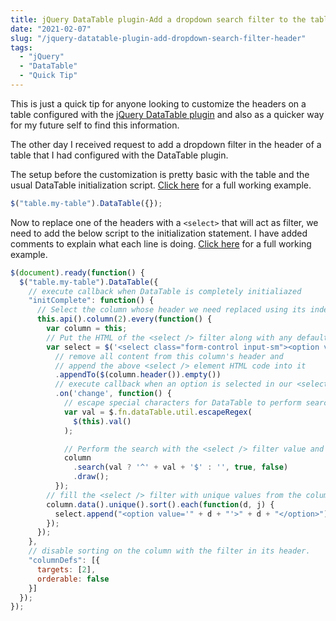 ```yaml
---
title: jQuery DataTable plugin-Add a dropdown search filter to the table header
date: "2021-02-07"
slug: "/jquery-datatable-plugin-add-dropdown-search-filter-header"
tags:
  - "jQuery"
  - "DataTable"
  - "Quick Tip"
---
```


This is just a quick tip for anyone looking to customize the headers on a table configured with the <a href="https://datatables.net/" target="_blank">jQuery DataTable plugin</a> and also as a quicker way for my future self to find this information.

The other day I received request to add a dropdown filter in the header of a table that I had configured with the DataTable plugin.

The setup before the customization is pretty basic with the table and the usual DataTable initialization script. <a href="https://jsfiddle.net/saurabhmisra87/nL7j4p08/2/" target="_blank">Click here</a> for a full working example. 

```js
$("table.my-table").DataTable({});
```

Now to replace one of the headers with a `<select>` that will act as filter, we need to add the below script to the initialization statement. I have added comments to explain what each line is doing. <a href="https://jsfiddle.net/saurabhmisra87/pgL1yv95/16/" target="_blank">Click here</a> for a full working example.

```js
$(document).ready(function() {
  $("table.my-table").DataTable({
    // execute callback when DataTable is completely initialiazed
    "initComplete": function() {
      // Select the column whose header we need replaced using its index(0 based)
      this.api().column(2).every(function() {
        var column = this;
        // Put the HTML of the <select /> filter along with any default options 
        var select = $('<select class="form-control input-sm"><option value="">All</option></select>')
          // remove all content from this column's header and 
          // append the above <select /> element HTML code into it 
          .appendTo($(column.header()).empty())
          // execute callback when an option is selected in our <select /> filter
          .on('change', function() {
            // escape special characters for DataTable to perform search
            var val = $.fn.dataTable.util.escapeRegex(
              $(this).val()
            );

            // Perform the search with the <select /> filter value and re-render the DataTable
            column
              .search(val ? '^' + val + '$' : '', true, false)
              .draw();
          });
        // fill the <select /> filter with unique values from the column's data
        column.data().unique().sort().each(function(d, j) {
          select.append("<option value='" + d + "'>" + d + "</option>")
        });
      });
    },
    // disable sorting on the column with the filter in its header.
    "columnDefs": [{
      targets: [2],
      orderable: false
    }]
  });
});
```